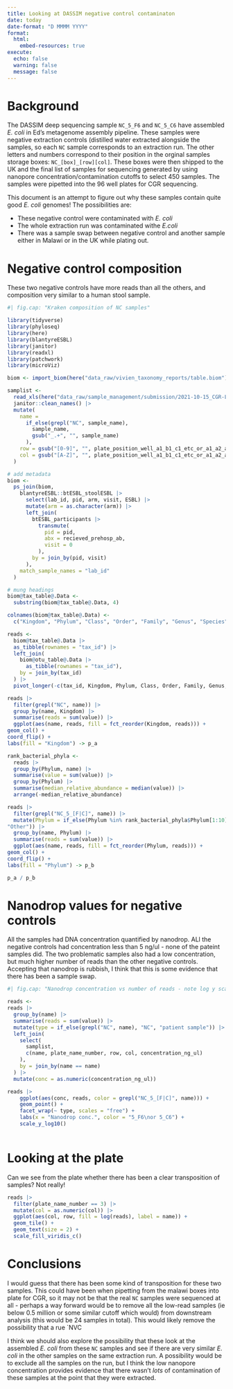 ```yaml
---
title: Looking at DASSIM negative control contaminaton 
date: today
date-format: "D MMMM YYYY"
format: 
  html:
    embed-resources: true
execute:
  echo: false
  warning: false
  message: false
---
```


# Background

The DASSIM deep sequencing sample `NC_5_F6` and `NC_5_C6` have assembled *E.
coli* in Ed's metagenome assembly pipeline. These samples were negative
extraction controls (distilled water extracted alongside the samples, so each
`NC` sample corresponds to an extraction run. The other letters and numbers
correspond to their position in the orginal samples storage boxes:
`NC_[box]_[row][col]`. These boxes were then shipped to the UK and the final
list of samples for sequencing generated by using nanopore
concentration/contamination cutoffs to select 450 samples. The samples were
pipetted into the 96 well plates for CGR sequencing.

This document is an attempt to figure out why these samples contain quite good
*E. coli* genomes! The possibilities are:


* These negative control were contaminated with *E. coli*
* The whole extraction run was contaminated withe *E.coli* 
* There was a sample swap between negative control and another sample either in
  Malawi or in the UK while plating out.

# Negative control composition

These two negative controls have more reads than all the others, and
composition very similar to a human stool sample.

```r
#| fig.cap: "Kraken composition of NC samples"

library(tidyverse)
library(phyloseq)
library(here)
library(blantyreESBL)
library(janitor)
library(readxl)
library(patchwork)
library(microViz)

biom <- import_biom(here("data_raw/vivien_taxonomy_reports/table.biom"))

samplist <-
  read_xls(here("data_raw/sample_management/submission/2021-10-15_CGR-LIMS-submission.xls")) |>
  janitor::clean_names() |>
  mutate(
    name =
      if_else(grepl("NC", sample_name),
        sample_name,
        gsub("_.+", "", sample_name)
      ),
    row = gsub("[0-9]", "", plate_position_well_a1_b1_c1_etc_or_a1_a2_a3_etc),
    col = gsub("[A-Z]", "", plate_position_well_a1_b1_c1_etc_or_a1_a2_a3_etc)
  )

# add metadata
biom <-
  ps_join(biom,
    blantyreESBL::btESBL_stoolESBL |>
      select(lab_id, pid, arm, visit, ESBL) |>
      mutate(arm = as.character(arm)) |>
      left_join(
        btESBL_participants |>
          transmute(
            pid = pid,
            abx = recieved_prehosp_ab,
            visit = 0
          ),
        by = join_by(pid, visit)
      ),
    match_sample_names = "lab_id"
  )

# mung headings
biom@tax_table@.Data <-
  substring(biom@tax_table@.Data, 4)

colnames(biom@tax_table@.Data) <-
  c("Kingdom", "Phylum", "Class", "Order", "Family", "Genus", "Species")

reads <-
  biom@tax_table@.Data |>
  as_tibble(rownames = "tax_id") |>
  left_join(
    biom@otu_table@.Data |>
      as_tibble(rownames = "tax_id"),
    by = join_by(tax_id)
  ) |>
  pivot_longer(-c(tax_id, Kingdom, Phylum, Class, Order, Family, Genus, Species)) 

reads |>
  filter(grepl("NC", name)) |>
  group_by(name, Kingdom) |>
  summarise(reads = sum(value)) |>
  ggplot(aes(name, reads, fill = fct_reorder(Kingdom, reads))) +
geom_col() +
coord_flip() +
labs(fill = "Kingdom") -> p_a

rank_bacterial_phyla <-
  reads |>
  group_by(Phylum, name) |>
  summarise(value = sum(value)) |>
  group_by(Phylum) |>
  summarise(median_relative_abundance = median(value)) |>
  arrange(-median_relative_abundance)

reads |>
  filter(grepl("NC_5_[F|C]", name)) |>
  mutate(Phylum = if_else(Phylum %in% rank_bacterial_phyla$Phylum[1:10], Phylum,
"Other")) |>
  group_by(name, Phylum) |>
  summarise(reads = sum(value)) |>
  ggplot(aes(name, reads, fill = fct_reorder(Phylum, reads))) +
geom_col() +
coord_flip() +
labs(fill = "Phylum") -> p_b

p_a / p_b

```

# Nanodrop values for negative controls

All the samples had DNA concentration quantified by nanodrop. ALl the negative
controls had concentration less than 5 ng/ul - none of the pateint samples did.
The two problematic samples also had a low concentration, but much higher number
of reads than the other negative controls. Accepting that nanodrop is rubbish, I
think that this is some evidence that there has been a sample swap.

```r
#| fig.cap: "Nanodrop concentration vs number of reads - note log y scale"

reads <-
reads |>
  group_by(name) |>
  summarise(reads = sum(value)) |>
  mutate(type = if_else(grepl("NC", name), "NC", "patient sample")) |>
  left_join(
    select(
      samplist,
      c(name, plate_name_number, row, col, concentration_ng_ul)
    ),
    by = join_by(name == name)
  ) |>
  mutate(conc = as.numeric(concentration_ng_ul))

reads |>
    ggplot(aes(conc, reads, color = grepl("NC_5_[F|C]", name))) +
    geom_point() +
    facet_wrap(~ type, scales = "free") +
    labs(x = "Nanodrop conc.", color = "5_F6\nor 5_C6") +
    scale_y_log10()
    
```

# Looking at the plate

Can we see from the plate whether there has been a clear transposition of
samples? Not really!

```r

reads |>
  filter(plate_name_number == 3) |>
  mutate(col = as.numeric(col)) |>
  ggplot(aes(col, row, fill = log(reads), label = name)) +
  geom_tile() +
  geom_text(size = 2) +
  scale_fill_viridis_c()

```

# Conclusions

I would guess that there has been some kind of transposition for these two
samples. This could have been when pipetting from the malawi boxes into plate
for CGR, so it may not be that the real `NC` samples were sequenced at all -
perhaps a way forward would be to remove all the low-read samples (ie below 0.5
million or some similar cutoff which would) from downstream analysis (this would
be 24 samples in total). This would likely remove the possibility that a rue
`NVC

I think we should also explore the possibility that these look at the assembled
*E. coli* from these `NC` samples and see if there are very similar *E. coli* in
the other samples on the same extraction run. A possibility would be to exclude
all the samples on the run, but I think the low nanopore concentration provides
evidence that there wasn't *lots* of contamination of these samples at the point
that they were extracted.
